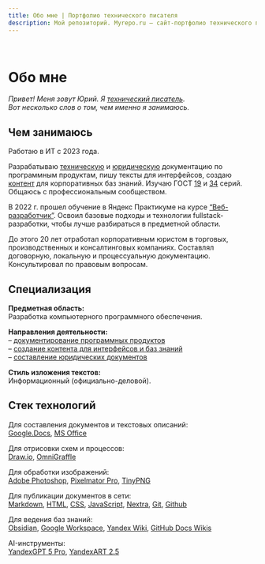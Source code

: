 ```yaml
---
title: Обо мне | Портфолио технического писателя
description: Мой репозиторий. Myrepo.ru – сайт-портфолио технического писателя
---
```



<br />

# Обо мне

*Привет! Меня зовут Юрий. Я [технический писатель](/blog/kto-takoy-tekhnicheskiy-pisatel).*  
*Вот несколько слов о том, чем именно я занимаюсь.*

## Чем занимаюсь

Работаю в ИТ с 2023 года.

Разрабатываю [техническую](/about/dokumentirovaniye-programmnykh-produktov) и [юридическую](/about/sostavleniye-yuridicheskikh-dokumentov) документацию по программным продуктам, пишу тексты для интерфейсов, создаю [контент](/about/sozdaniye-kontenta) для корпоративных баз знаний. Изучаю ГОСТ [19](/knowledge-base/standards/gost-19) и [34](/knowledge-base/standards/gost-34) серий. Общаюсь с профессиональным сообществом.

В 2022 г. прошел обучение в Яндекс Практикуме на курсе [“Веб-разработчик”](https://practicum.yandex.ru/web/). Освоил базовые подходы и технологии fullstack-разработки, чтобы лучше разбираться в предметной области.

До этого 20 лет отработал корпоративным юристом в торговых, производственных и консалтинговых компаниях. Составлял договорную, локальную и процессуальную документацию. Консультировал по правовым вопросам.

## Специализация

**Предметная область:**  
Разработка компьютерного программного обеспечения.

**Направления деятельности:**  
– [документирование программных продуктов](/about/dokumentirovaniye-programmnykh-produktov)  
– [создание контента для интерфейсов и баз знаний](/about/sozdaniye-kontenta)  
– [составление юридических документов](/about/sostavleniye-yuridicheskikh-dokumentov)  

**Стиль изложения текстов:**  
Информационный (официально-деловой).

## Стек технологий

Для составления документов и текстовых описаний:  
[Google.Docs](https://workspace.google.com/intl/ru/products/docs), [MS Office](https://www.microsoft.com/ru-ru/microsoft-365/microsoft-office)

Для отрисовки схем и процессов:  
[Draw.io](https://www.drawio.com), [OmniGraffle](https://www.omnigroup.com)

Для обработки изображений:  
[Adobe Photoshop](https://www.adobe.com/ru/products/photoshop.html), [Pixelmator Pro](https://www.pixelmator.com/pro/), [TinyPNG](https://tinypng.com)

Для публикации документов в сети:  
[Markdown](https://www.markdownguide.org/), [HTML](https://html.spec.whatwg.org/multipage/), [CSS](https://www.w3.org/Style/CSS/Overview.ru.html), [JavaScript](https://www.ecma-international.org/publications-and-standards/standards/ecma-262/), [Nextra](https://nextra.site/), [Git](https://git-scm.com/doc), [Github](https://github.com/)

Для ведения баз знаний:  
[Obsidian](https://obsidian.md), [Google Workspace](https://workspace.google.com/), [Yandex Wiki](https://yandex.cloud/ru/docs/wiki/), [GitHub Docs Wikis](https://docs.github.com/ru/communities/documenting-your-project-with-wikis/about-wikis)

AI-инструменты:  
[YandexGPT 5 Pro](https://ya.ru/ai/gpt), [YandexART 2.5](https://ya.ru/ai/art)